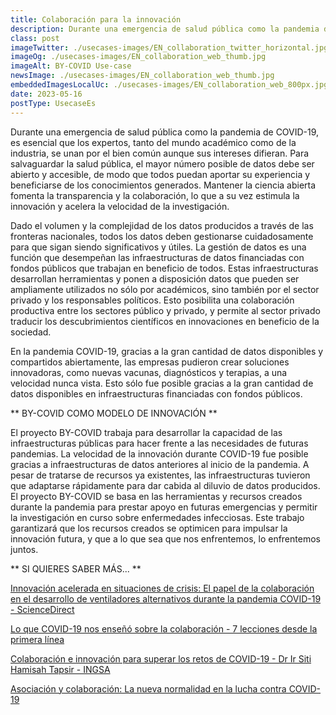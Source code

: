 ```yaml
---
title: Colaboración para la innovación
description: Durante una emergencia de salud pública como la pandemia de COVID-19, es esencial que los expertos, tanto del mundo académico como de la industria, se unan por el bien común aunque sus intereses difieran. 
class: post
imageTwitter: ./usecases-images/EN_collaboration_twitter_horizontal.jpg
imageOg: ./usecases-images/EN_collaboration_web_thumb.jpg
imageAlt: BY-COVID Use-case
newsImage: ./usecases-images/EN_collaboration_web_thumb.jpg
embeddedImagesLocalUc: ./usecases-images/EN_collaboration_web_800px.jpg
date: 2023-05-16
postType: UsecaseEs
---
```


Durante una emergencia de salud pública como la pandemia de COVID-19, es esencial que los expertos, tanto del mundo académico como de la industria, se unan por el bien común aunque sus intereses difieran. Para salvaguardar la salud pública, el mayor número posible de datos debe ser abierto y accesible, de modo que todos puedan aportar su experiencia y beneficiarse de los conocimientos generados. Mantener la ciencia abierta fomenta la transparencia y la colaboración, lo que a su vez estimula la innovación y acelera la velocidad de la investigación. 

Dado el volumen y la complejidad de los datos producidos a través de las fronteras nacionales, todos los datos deben gestionarse cuidadosamente para que sigan siendo significativos y útiles. La gestión de datos es una función que desempeñan las infraestructuras de datos financiadas con fondos públicos que trabajan en beneficio de todos. Estas infraestructuras desarrollan herramientas y ponen a disposición datos que pueden ser ampliamente utilizados no sólo por académicos, sino también por el sector privado y los responsables políticos. Esto posibilita una colaboración productiva entre los sectores público y privado, y permite al sector privado traducir los descubrimientos científicos en innovaciones en beneficio de la sociedad. 

En la pandemia COVID-19, gracias a la gran cantidad de datos disponibles y compartidos abiertamente, las empresas pudieron crear soluciones innovadoras, como nuevas vacunas, diagnósticos y terapias, a una velocidad nunca vista. Esto sólo fue posible gracias a la gran cantidad de datos disponibles en infraestructuras financiadas con fondos públicos. 

** BY-COVID COMO MODELO DE INNOVACIÓN **

El proyecto BY-COVID trabaja para desarrollar la capacidad de las infraestructuras públicas para hacer frente a las necesidades de futuras pandemias. La velocidad de la innovación durante COVID-19 fue posible gracias a infraestructuras de datos anteriores al inicio de la pandemia. A pesar de tratarse de recursos ya existentes, las infraestructuras tuvieron que adaptarse rápidamente para dar cabida al diluvio de datos producidos. El proyecto BY-COVID se basa en las herramientas y recursos creados durante la pandemia para prestar apoyo en futuras emergencias y permitir la investigación en curso sobre enfermedades infecciosas. Este trabajo garantizará que los recursos creados se optimicen para impulsar la innovación futura, y que a lo que sea que nos enfrentemos, lo enfrentemos juntos.  

** SI QUIERES SABER MÁS... **

[Innovación acelerada en situaciones de crisis: El papel de la colaboración en el desarrollo de ventiladores alternativos durante la pandemia COVID-19 - ScienceDirect](https://www.sciencedirect.com/science/article/pii/S0160791X22000641)

[Lo que COVID-19 nos enseñó sobre la colaboración - 7 lecciones desde la primera línea](https://www.weforum.org/agenda/2022/04/what-covid-19-taught-us-about-collaboration-7-lessons-from-the-frontline/)

[Colaboración e innovación para superar los retos de COVID-19 - Dr Ir Siti Hamisah Tapsir - INGSA](https://ingsa.org/ingsa-news/collaboration-and-innovation-to-overcome-covid-19-challenges-dr-ir-siti-hamisah-tapsir/)

[Asociación y colaboración: La nueva normalidad en la lucha contra COVID-19](https://www.efpia.eu/news-events/the-efpia-view/blog-articles/partnership-and-collaboration-the-new-normal-in-the-fight-against-covid-19/)


